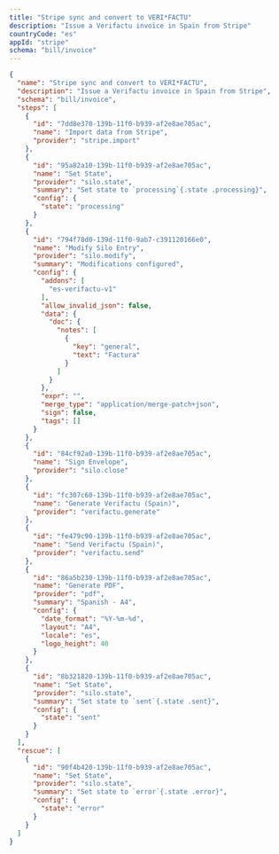 ```yaml
---
title: "Stripe sync and convert to VERI*FACTU"
description: "Issue a Verifactu invoice in Spain from Stripe"
countryCode: "es"
appId: "stripe"
schema: "bill/invoice"
---
```


```json Example Stripe to VERI*FACTU Workflow expandable
{
  "name": "Stripe sync and convert to VERI*FACTU",
  "description": "Issue a Verifactu invoice in Spain from Stripe",
  "schema": "bill/invoice",
  "steps": [
    {
      "id": "7dd8e370-139b-11f0-b939-af2e8ae705ac",
      "name": "Import data from Stripe",
      "provider": "stripe.import"
    },
    {
      "id": "95a82a10-139b-11f0-b939-af2e8ae705ac",
      "name": "Set State",
      "provider": "silo.state",
      "summary": "Set state to `processing`{.state .processing}",
      "config": {
        "state": "processing"
      }
    },
    {
      "id": "794f78d0-139d-11f0-9ab7-c391120166e0",
      "name": "Modify Silo Entry",
      "provider": "silo.modify",
      "summary": "Modifications configured",
      "config": {
        "addons": [
          "es-verifactu-v1"
        ],
        "allow_invalid_json": false,
        "data": {
          "doc": {
            "notes": [
              {
                "key": "general",
                "text": "Factura"
              }
            ]
          }
        },
        "expr": "",
        "merge_type": "application/merge-patch+json",
        "sign": false,
        "tags": []
      }
    },
    {
      "id": "84cf92a0-139b-11f0-b939-af2e8ae705ac",
      "name": "Sign Envelope",
      "provider": "silo.close"
    },
    {
      "id": "fc307c60-139b-11f0-b939-af2e8ae705ac",
      "name": "Generate Verifactu (Spain)",
      "provider": "verifactu.generate"
    },
    {
      "id": "fe479c90-139b-11f0-b939-af2e8ae705ac",
      "name": "Send Verifactu (Spain)",
      "provider": "verifactu.send"
    },
    {
      "id": "86a5b230-139b-11f0-b939-af2e8ae705ac",
      "name": "Generate PDF",
      "provider": "pdf",
      "summary": "Spanish - A4",
      "config": {
        "date_format": "%Y-%m-%d",
        "layout": "A4",
        "locale": "es",
        "logo_height": 40
      }
    },
    {
      "id": "8b321820-139b-11f0-b939-af2e8ae705ac",
      "name": "Set State",
      "provider": "silo.state",
      "summary": "Set state to `sent`{.state .sent}",
      "config": {
        "state": "sent"
      }
    }
  ],
  "rescue": [
    {
      "id": "90f4b420-139b-11f0-b939-af2e8ae705ac",
      "name": "Set State",
      "provider": "silo.state",
      "summary": "Set state to `error`{.state .error}",
      "config": {
        "state": "error"
      }
    }
  ]
}
```